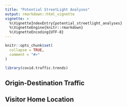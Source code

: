 ```yaml
---
title: "Potential StreetLight Analyses"
output: rmarkdown::html_vignette
vignette: >
  %\VignetteIndexEntry{potential_streetlight_analyses}
  %\VignetteEngine{knitr::rmarkdown}
  %\VignetteEncoding{UTF-8}
---
```


```r
knitr::opts_chunk$set(
  collapse = TRUE,
  comment = "#>"
)
```

```r
library(covid.traffic.trends)
```

## Origin-Destination Traffic  

## Visitor Home Location

